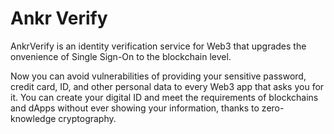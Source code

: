 # Ankr Verify

AnkrVerify is an identity verification service for Web3 that upgrades the onvenience of Single Sign-On to the blockchain level.

Now you can avoid vulnerabilities of providing your sensitive password, credit card, ID, and other personal data to every Web3 app that asks you for it.
You can create your digital ID and meet the requirements of blockchains and dApps without ever showing your information, thanks to zero-knowledge cryptography.
